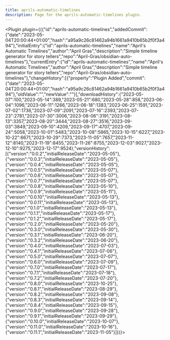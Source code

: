 ---
title: aprils-automatic-timelines
description: Page for the aprils-automatic-timelines plugin.
---


<Plugin plugin={({"id":"aprils-automatic-timelines","addedCommit":{"date":"2023-05-04T20:00:44+01:00","hash":"a95a9c26c81462a94b1661a9410b65b2f0f3a494"},"initialEntry":{"id":"aprils-automatic-timelines","name":"April's Automatic Timelines","author":"April Gras","description":"Simple timeline generator for story tellers","repo":"April-Gras/obsidian-auto-timelines"},"currentEntry":{"id":"aprils-automatic-timelines","name":"April's Automatic Timelines","author":"April Gras","description":"Simple timeline generator for story tellers","repo":"April-Gras/obsidian-auto-timelines"},"changeHistory":[{"property":"Plugin Added","commit":{"date":"2023-05-04T20:00:44+01:00","hash":"a95a9c26c81462a94b1661a9410b65b2f0f3a494"},"oldValue":"","newValue":""}],"downloadHistory":{"2023-05-07":100,"2023-05-14":389,"2023-05-21":680,"2023-05-28":858,"2023-06-04":1096,"2023-06-11":1266,"2023-06-18":1383,"2023-06-25":1591,"2023-07-02":1736,"2023-07-09":2091,"2023-07-16":2393,"2023-07-23":2781,"2023-07-30":3006,"2023-08-06":3191,"2023-08-13":3357,"2023-08-20":3444,"2023-08-27":3516,"2023-09-03":3849,"2023-09-10":4209,"2023-09-17":4707,"2023-09-24":5058,"2023-10-01":5483,"2023-10-08":5865,"2023-10-15":6227,"2023-10-22":6671,"2023-10-29":7373,"2023-11-05":7657,"2023-11-12":8140,"2023-11-19":8455,"2023-11-26":8755,"2023-12-03":9027,"2023-12-10":9275,"2023-12-17":9524},"versionHistory":[{"version":"0.0.2","initialReleaseDate":"2023-05-05"},{"version":"0.0.3","initialReleaseDate":"2023-05-05"},{"version":"0.0.4","initialReleaseDate":"2023-05-05"},{"version":"0.0.5","initialReleaseDate":"2023-05-07"},{"version":"0.0.6","initialReleaseDate":"2023-05-07"},{"version":"0.0.7","initialReleaseDate":"2023-05-07"},{"version":"0.0.8","initialReleaseDate":"2023-05-10"},{"version":"0.0.9","initialReleaseDate":"2023-05-11"},{"version":"0.0.10","initialReleaseDate":"2023-05-13"},{"version":"0.0.11","initialReleaseDate":"2023-05-13"},{"version":"0.1.0","initialReleaseDate":"2023-05-13"},{"version":"0.1.1","initialReleaseDate":"2023-05-17"},{"version":"0.1.2","initialReleaseDate":"2023-05-17"},{"version":"0.2.0","initialReleaseDate":"2023-05-20"},{"version":"0.3.0","initialReleaseDate":"2023-05-30"},{"version":"0.3.1","initialReleaseDate":"2023-06-20"},{"version":"0.3.2","initialReleaseDate":"2023-06-20"},{"version":"0.4.0","initialReleaseDate":"2023-07-03"},{"version":"0.4.1","initialReleaseDate":"2023-07-06"},{"version":"0.5.0","initialReleaseDate":"2023-07-07"},{"version":"0.6.0","initialReleaseDate":"2023-07-09"},{"version":"0.7.0","initialReleaseDate":"2023-07-17"},{"version":"0.7.1","initialReleaseDate":"2023-07-18"},{"version":"0.7.2","initialReleaseDate":"2023-07-20"},{"version":"0.8.0","initialReleaseDate":"2023-10-25"},{"version":"0.8.1","initialReleaseDate":"2023-08-29"},{"version":"0.8.2","initialReleaseDate":"2023-09-08"},{"version":"0.8.3","initialReleaseDate":"2023-09-14"},{"version":"0.8.4","initialReleaseDate":"2023-09-15"},{"version":"0.9.0","initialReleaseDate":"2023-09-28"},{"version":"0.9.1","initialReleaseDate":"2023-09-29"},{"version":"0.10.0","initialReleaseDate":"2023-10-07"},{"version":"0.11.0","initialReleaseDate":"2023-10-16"},{"version":"0.11.1","initialReleaseDate":"2023-11-05"}]})}></Plugin>